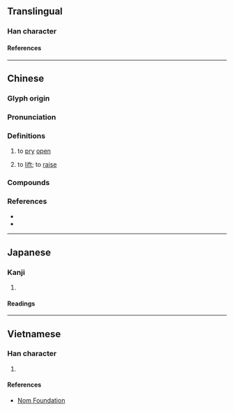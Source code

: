 {{character info}}
==Translingual==

===Han character===
{{Han char|rn=64|rad=手|as=12|sn=15|four=52014|canj=QHUU|ids=⿰扌毳}}

====References====
{{Han ref|kx=0456.140|dkj=12746|dj=0805.100|hdz=31959.020|uh=64AC}}

----

==Chinese==
{{zh-forms}}

===Glyph origin===
{{rfe|zh}}

===Pronunciation===
{{zh-pron
|m=撬
|c=giu6,hiu3
|c_note=giu6 - colloquial; hiu3 - variant
|h=pfs=
|md=
|mn=kiāu/xm,zz:khiau
|w=
|mc=
|oc=
|cat=v
}}

===Definitions===
{{zh-hanzi}}

# to [[pry]] [[open]]
# {{zh-alt-lb|翹}} to [[lift]]; to [[raise]]

===Compounds===
{{zh-der|撬槓|撬門|撬開|撬鎖}}

===References===
* {{R:twedu|A01675}}
* {{R:yue:Hanzi}}

----

==Japanese==

===Kanji===
{{ja-kanji|grade=|rs=手12}}

# {{rfdef|ja|sort=手12}}

====Readings====
{{ja-readings
|on=きょう
|kun=あげる
}}

----

==Vietnamese==

===Han character===
{{vi-hantu|rs=手12|[[khiêu]]}}

# {{rfdef|vi|sort=手12}}

====References====
* [http://nomfoundation.org/common/nom_details.php?codepoint=64AC Nom Foundation]